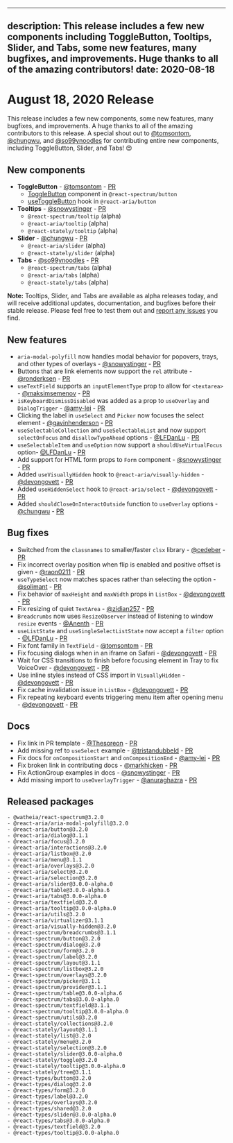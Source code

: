 <!-- Copyright 2020 Adobe. All rights reserved.
This file is licensed to you under the Apache License, Version 2.0 (the "License");
you may not use this file except in compliance with the License. You may obtain a copy
of the License at http://www.apache.org/licenses/LICENSE-2.0
Unless required by applicable law or agreed to in writing, software distributed under
the License is distributed on an "AS IS" BASIS, WITHOUT WARRANTIES OR REPRESENTATIONS
OF ANY KIND, either express or implied. See the License for the specific language
governing permissions and limitations under the License. -->


---
description: This release includes a few new components including ToggleButton, Tooltips, Slider, and Tabs, some new features, many bugfixes, and improvements. Huge thanks to all of the amazing contributors!
date: 2020-08-18
---

# August 18, 2020 Release

This release includes a few new components, some new features, many bugfixes, and improvements. A huge thanks to all of the amazing
contributors to this release. A special shout out to [@tomsontom](https://github.com/tomsontom),
[@chungwu](https://github.com/chungwu), and [@so99ynoodles](https://github.com/so99ynoodles) for contributing entire new components,
including ToggleButton, Slider, and Tabs! 😍

## New components

- **ToggleButton** - [@tomsontom](https://github.com/tomsontom) - [PR](https://github.com/watheia/spectrum/pull/916)
    - [ToggleButton](../../react-spectrum/ToggleButton.html) component in `@react-spectrum/button`
    - [useToggleButton](../../react-aria/useToggleButton.html) hook in `@react-aria/button`
- **Tooltips** - [@snowystinger](https://github.com/snowystinger) - [PR](https://github.com/watheia/spectrum/pull/843)
    - `@react-spectrum/tooltip` (alpha)
    - `@react-aria/tooltip` (alpha)
    - `@react-stately/tooltip` (alpha)
- **Slider** - [@chungwu](https://github.com/chungwu) - [PR](https://github.com/watheia/spectrum/pull/809)
    - `@react-aria/slider` (alpha)
    - `@react-stately/slider` (alpha)
- **Tabs** - [@so99ynoodles](https://github.com/so99ynoodles) - [PR](https://github.com/watheia/spectrum/pull/837)
    - `@react-spectrum/tabs` (alpha)
    - `@react-aria/tabs` (alpha)
    - `@react-stately/tabs` (alpha)

**Note:** Tooltips, Slider, and Tabs are available as alpha releases today, and will receive additional updates, documentation, and bugfixes before their stable release. Please feel free to test them out and [report any issues](https://github.com/watheia/spectrum/issues) you find.

## New features

- `aria-modal-polyfill` now handles modal behavior for popovers, trays, and other types of overlays - [@snowystinger](https://github.com/snowystinger) - [PR](https://github.com/watheia/spectrum/pull/806)
- Buttons that are link elements now support the `rel` attribute - [@ronderksen](https://github.com/ronderksen) - [PR](https://github.com/watheia/spectrum/pull/836)
- `useTextField` supports an `inputElementType` prop to allow for `<textarea>` - [@maksimsemenov](https://github.com/watheia/spectrum/pull/831) - [PR](https://github.com/watheia/spectrum/pull/831)
- `isKeyboardDismissDisabled` was added as a prop to `useOverlay` and `DialogTrigger` - [@amy-lei](https://github.com/amy-lei) - [PR](https://github.com/watheia/spectrum/pull/901)
- Clicking the label in `useSelect` and `Picker` now focuses the select element - [@gavinhenderson](https://github.com/gavinhenderson) - [PR](https://github.com/watheia/spectrum/pull/860)
- `useSelectableCollection` and `useSelectableList` and now support `selectOnFocus` and `disallowTypeAhead` options - [@LFDanLu](https://github.com/LFDanLu) - [PR](https://github.com/watheia/spectrum/pull/421)
- `useSelectableItem` and `useOption` now support a `shouldUseVirtualFocus` option- [@LFDanLu](https://github.com/LFDanLu) - [PR](https://github.com/watheia/spectrum/pull/421)
- Add support for HTML form props to `Form` component - [@snowystinger](https://github.com/snowystinger) - [PR](https://github.com/watheia/spectrum/pull/589)
- Added `useVisuallyHidden` hook to `@react-aria/visually-hidden` - [@devongovett](https://github.com/devongovett) - [PR](https://github.com/watheia/spectrum/pull/917)
- Added `useHiddenSelect` hook to `@react-aria/select` - [@devongovett](https://github.com/devongovett) - [PR](https://github.com/watheia/spectrum/pull/917)
- Added `shouldCloseOnInteractOutside` function to `useOverlay` options - [@chungwu](https://github.com/chungwu) - [PR](https://github.com/watheia/spectrum/pull/913)

## Bug fixes

- Switched from the `classnames` to smaller/faster `clsx` library - [@cedeber](https://github.com/cedeber) - [PR](https://github.com/watheia/spectrum/pull/859)
- Fix incorrect overlay position when flip is enabled and positive offset is given - [@raon0211](https://github.com/raon0211) - [PR](https://github.com/watheia/spectrum/pull/845)
- `useTypeSelect` now matches spaces rather than selecting the option - [@solimant](https://github.com/solimant) - [PR](https://github.com/watheia/spectrum/pull/869)
- Fix behavior of `maxHeight` and `maxWidth` props in `ListBox` - [@devongovett](https://github.com/devongovett) - [PR](https://github.com/watheia/spectrum/pull/903)
- Fix resizing of quiet `TextArea` - [@zidian257](https://github.com/zidian257) - [PR](https://github.com/watheia/spectrum/pull/890)
- `Breadcrumbs` now uses `ResizeObserver` instead of listening to window `resize` events - [@Anenth](https://github.com/Anenth) - [PR](https://github.com/watheia/spectrum/pull/793)
- `useListState` and `useSingleSelectListState` now accept a `filter` option - [@LFDanLu](https://github.com/LFDanLu) - [PR](https://github.com/watheia/spectrum/pull/421)
- Fix font family in `TextField` - [@tomsontom](https://github.com/tomsontom) - [PR](https://github.com/watheia/spectrum/pull/887)
- Fix focusing dialogs when in an iframe on Safari - [@devongovett](https://github.com/devongovett) - [PR](https://github.com/watheia/spectrum/pull/897)
- Wait for CSS transitions to finish before focusing element in Tray to fix VoiceOver - [@devongovett](https://github.com/devongovett) - [PR](https://github.com/watheia/spectrum/pull/893)
- Use inline styles instead of CSS import in `VisuallyHidden` - [@devongovett](https://github.com/devongovett) - [PR](https://github.com/watheia/spectrum/pull/911)
- Fix cache invalidation issue in `ListBox` - [@devongovett](https://github.com/devongovett) - [PR](https://github.com/watheia/spectrum/pull/935)
- Fix repeating keyboard events triggering menu item after opening menu - [@devongovett](https://github.com/devongovett) - [PR](https://github.com/watheia/spectrum/pull/934)

## Docs

- Fix link in PR template - [@Thesoreon](https://github.com/Thesoreon) - [PR](https://github.com/watheia/spectrum/pull/920)
- Add missing ref to `useSelect` example - [@tristandubbeld](https://github.com/tristandubbeld) - [PR](https://github.com/watheia/spectrum/pull/871)
- Fix docs for `onCompositionStart` and `onCompositionEnd` - [@amy-lei](https://github.com/amy-lei) - [PR](https://github.com/watheia/spectrum/pull/909)
- Fix broken link in contributing docs - [@markhicken](https://github.com/markhicken) - [PR](https://github.com/watheia/spectrum/pull/838)
- Fix ActionGroup examples in docs - [@snowystinger](https://github.com/snowystinger) - [PR](https://github.com/watheia/spectrum/pull/886)
- Add missing import to `useOverlayTrigger`  - [@anuraghazra](https://github.com/anuraghazra) - [PR](https://github.com/watheia/spectrum/pull/921)

## Released packages

```
- @watheia/react-spectrum@3.2.0
- @react-aria/aria-modal-polyfill@3.2.0
- @react-aria/button@3.2.0
- @react-aria/dialog@3.1.1
- @react-aria/focus@3.2.0
- @react-aria/interactions@3.2.0
- @react-aria/listbox@3.2.0
- @react-aria/menu@3.1.1
- @react-aria/overlays@3.2.0
- @react-aria/select@3.2.0
- @react-aria/selection@3.2.0
- @react-aria/slider@3.0.0-alpha.0
- @react-aria/table@3.0.0-alpha.6
- @react-aria/tabs@3.0.0-alpha.0
- @react-aria/textfield@3.2.0
- @react-aria/tooltip@3.0.0-alpha.0
- @react-aria/utils@3.2.0
- @react-aria/virtualizer@3.1.1
- @react-aria/visually-hidden@3.2.0
- @react-spectrum/breadcrumbs@3.1.1
- @react-spectrum/button@3.2.0
- @react-spectrum/dialog@3.2.0
- @react-spectrum/form@3.2.0
- @react-spectrum/label@3.2.0
- @react-spectrum/layout@3.1.1
- @react-spectrum/listbox@3.2.0
- @react-spectrum/overlays@3.2.0
- @react-spectrum/picker@3.1.1
- @react-spectrum/provider@3.1.1
- @react-spectrum/table@3.0.0-alpha.6
- @react-spectrum/tabs@3.0.0-alpha.0
- @react-spectrum/textfield@3.1.1
- @react-spectrum/tooltip@3.0.0-alpha.0
- @react-spectrum/utils@3.2.0
- @react-stately/collections@3.2.0
- @react-stately/layout@3.1.1
- @react-stately/list@3.2.0
- @react-stately/menu@3.2.0
- @react-stately/selection@3.2.0
- @react-stately/slider@3.0.0-alpha.0
- @react-stately/toggle@3.2.0
- @react-stately/tooltip@3.0.0-alpha.0
- @react-stately/tree@3.1.1
- @react-types/button@3.2.0
- @react-types/dialog@3.2.0
- @react-types/form@3.2.0
- @react-types/label@3.2.0
- @react-types/overlays@3.2.0
- @react-types/shared@3.2.0
- @react-types/slider@3.0.0-alpha.0
- @react-types/tabs@3.0.0-alpha.0
- @react-types/textfield@3.2.0
- @react-types/tooltip@3.0.0-alpha.0
```
